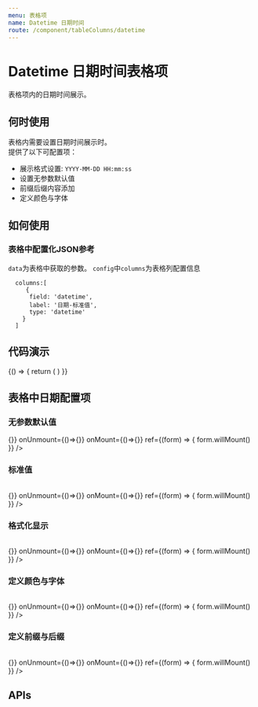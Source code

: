 ```yaml
---
menu: 表格项
name: Datetime 日期时间
route: /component/tableColumns/datetime
---
```



# Datetime 日期时间表格项
表格项内的日期时间展示。

## 何时使用
表格内需要设置日期时间展示时。<br/>
提供了以下可配置项：
- 展示格式设置: `YYYY-MM-DD HH:mm:ss`
- 设置无参数默认值
- 前缀后缀内容添加
- 定义颜色与字体

## 如何使用
### 表格中配置化JSON参考
`data`为表格中获取的参数。 `config`中`columns`为表格列配置信息
```
  columns:[
     {
      field: 'datetime',
      label: '日期-标准值',
      type: 'datetime'
    }
  ]
```

## 代码演示

<Playground>
  {() => {
    return (
      <Datetime
        value={new Date()}
      />
    )
  }}
</Playground>


## 表格中日期配置项

### 无参数默认值
<Playground>
  <Table
    data={
        {
        0:[{ }]
        }
      }
    config={
      {
        primary: 'index',
        columns:[
          {
            field: 'datetime',
            label: '日期-无参数默认值',
            type: 'datetime',
            defaultValue: '暂无数据'
          }
        ]
      }
    }
    step={0}
    onSubmit={()=>{}}
    onUnmount={()=>{}}
    onMount={()=>{}}
    ref={(form) => {
      form.willMount()
    }}
  />
</Playground>

### 标准值
<Playground>
  <Table
    data={
        {
        0:[{ datetime: new Date() }]
        }
      }
    config={
      {
        primary: 'index',
        columns:[
          {
            field: 'datetime',
            label: '日期-标准值',
            type: 'datetime'
          }
        ]
      }
    }
    step={0}
    onSubmit={()=>{}}
    onUnmount={()=>{}}
    onMount={()=>{}}
    ref={(form) => {
      form.willMount()
    }}
  />
</Playground>

### 格式化显示
<Playground>
  <Table
    data={
        {
        0:[{ datetime: new Date() }]
        }
      }
    config={
      {
        primary: 'index',
        columns:[
          {
            field: 'datetime',
            label: '日期-格式化',
            type: 'datetime',
            format: "YYYY年MM月"
          }
        ]
      }
    }
    step={0}
    onSubmit={()=>{}}
    onUnmount={()=>{}}
    onMount={()=>{}}
    ref={(form) => {
      form.willMount()
    }}
  />
</Playground>

### 定义颜色与字体
<Playground>
  <Table
    data={
        {
        0:[{ datetime: new Date() }]
        }
      }
    config={
      {
        primary: 'index',
        columns:[
          {
            field: 'datetime',
            label: '日期-定义颜色与字体',
            type: 'datetime',
            format: "YYYY-MM",
            style: {
              color: "green",
              fontSize: 16
            }
          }
        ]
      }
    }
    step={0}
    onSubmit={()=>{}}
    onUnmount={()=>{}}
    onMount={()=>{}}
    ref={(form) => {
      form.willMount()
    }}
  />
</Playground>

### 定义前缀与后缀
<Playground>
  <Table
    data={
        {
        0:[{ datetime: new Date() }]
        }
      }
    config={
      {
        primary: 'index',
        columns:[
          {
            field: 'datetime',
            label: '日期-定义前缀与后缀',
            type: 'datetime',
            defaultValue: '暂无数据',
            style: {
              prefix: '开始：',
              postfix: 'end'
            }
          }
        ]
      }
    }
    step={0}
    onSubmit={()=>{}}
    onUnmount={()=>{}}
    onMount={()=>{}}
    ref={(form) => {
      form.willMount()
    }}
  />
</Playground>

## APIs
 <Props of={PropsType} />